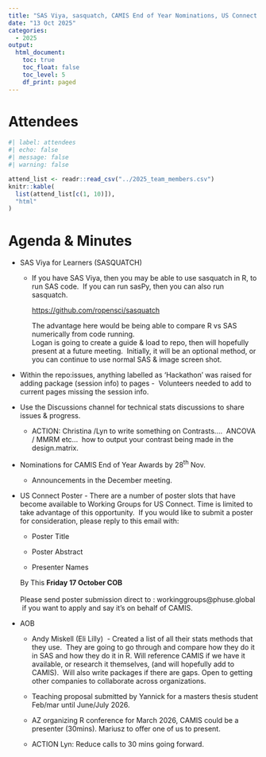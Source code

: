 ```yaml
---
title: "SAS Viya, sasquatch, CAMIS End of Year Nominations, US Connect Poster"
date: "13 Oct 2025"
categories:
  - 2025
output:
  html_document: 
    toc: true
    toc_float: false
    toc_level: 5
    df_print: paged
---
```


# Attendees

```r
#| label: attendees
#| echo: false
#| message: false
#| warning: false

attend_list <- readr::read_csv("../2025_team_members.csv")
knitr::kable(
  list(attend_list[c(1, 10)]),
  "html"
)
```

# Agenda & Minutes

-   SAS Viya for Learners (SASQUATCH)

    -   If you have SAS Viya, then you may be able to use sasquatch in R, to run SAS code.  If you can run sasPy, then you can also run sasquatch.

        <https://github.com/ropensci/sasquatch>

        The advantage here would be being able to compare R vs SAS numerically from code running.\
        Logan is going to create a guide & load to repo, then will hopefully present at a future meeting.  Initially, it will be an optional method, or you can continue to use normal SAS & image screen shot.

-   Within the repo:issues, anything labelled as 'Hackathon' was raised for adding package (session info) to pages -  Volunteers needed to add to current pages missing the session info.

-   Use the Discussions channel for technical stats discussions to share issues & progress.

    -   ACTION: Christina /Lyn to write something on Contrasts\....  ANCOVA / MMRM etc\...  how to output your contrast being made in the design.matrix.

-   Nominations for CAMIS End of Year Awards by 28^th^ Nov.

    -   Announcements in the December meeting.

-   US Connect Poster - There are a number of poster slots that have become available to Working Groups for US Connect. Time is limited to take advantage of this opportunity.  If you would like to submit a poster for consideration, please reply to this email with:

    -   Poster Title

    -   Poster Abstract

    -   Presenter Names

    By This **Friday 17 October COB** \
    \
    Please send poster submission direct to : workinggroups\@phuse.global   if you want to apply and say it's on behalf of CAMIS.

-   AOB

    -   Andy Miskell (Eli Lilly)  - Created a list of all their stats methods that they use.  They are going to go through and compare how they do it in SAS and how they do it in R. Will reference CAMIS if we have it available, or research it themselves, (and will hopefully add to CAMIS).  Will also write packages if there are gaps. Open to getting other companies to collaborate across organizations.

    -   Teaching proposal submitted by Yannick for a masters thesis student Feb/mar until June/July 2026.

    -   AZ organizing R conference for March 2026, CAMIS could be a presenter (30mins). Mariusz to offer one of us to present.

    -   ACTION Lyn: Reduce calls to 30 mins going forward.
